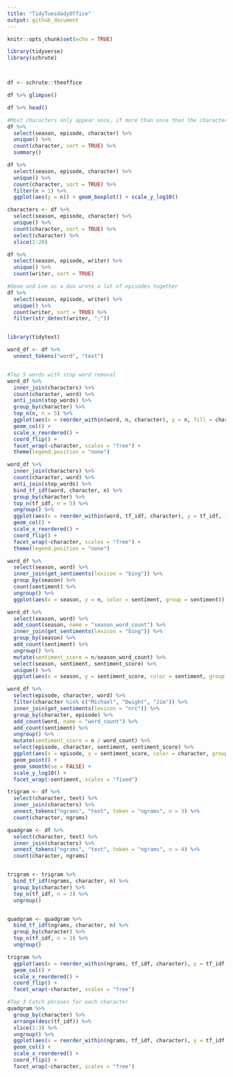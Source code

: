 ```yaml
---
title: "TidyTuesdadyOffice"
output: github_document
---
```


```r
knitr::opts_chunk$set(echo = TRUE)
```


```r
library(tidyverse)
library(schrute)



df <- schrute::theoffice
```



```r
df %>% glimpse()
```

```r
df %>% head()
```




```r
#Most characters only appear once, if more than once than the character is probably a show regular
df %>% 
  select(season, episode, character) %>% 
  unique() %>% 
  count(character, sort = TRUE) %>% 
  summary()
```



```r
df %>% 
  select(season, episode, character) %>% 
  unique() %>% 
  count(character, sort = TRUE) %>% 
  filter(n > 1) %>% 
  ggplot(aes(y = n)) + geom_boxplot() + scale_y_log10()
```





```r


characters <- df %>% 
  select(season, episode, character) %>% 
  unique() %>% 
  count(character, sort = TRUE) %>% 
  select(character) %>% 
  slice(1:20)


```





```r
df %>% 
  select(season, episode, writer) %>% 
  unique() %>% 
  count(writer, sort = TRUE)
```



```r
#Gene and Lee as a duo wrote a lot of episodes together
df %>% 
  select(season, episode, writer) %>% 
  unique() %>% 
  count(writer, sort = TRUE) %>% 
  filter(str_detect(writer, ";"))



```






```r

library(tidytext)

word_df <- df %>% 
  unnest_tokens("word", "text") 


#Top 5 words with stop word removal
word_df %>% 
  inner_join(characters) %>% 
  count(character, word) %>% 
  anti_join(stop_words) %>% 
  group_by(character) %>% 
  top_n(n, n = 5) %>% 
  ggplot(aes(x = reorder_within(word, n, character), y = n, fill = character)) +
  geom_col() + 
  scale_x_reordered() + 
  coord_flip() + 
  facet_wrap(~character, scales = "free") + 
  theme(legend.position = "none")
```



```r
word_df %>% 
  inner_join(characters) %>% 
  count(character, word) %>% 
  anti_join(stop_words) %>% 
  bind_tf_idf(word, character, n) %>% 
  group_by(character) %>% 
  top_n(tf_idf, n = 5) %>% 
  ungroup() %>% 
  ggplot(aes(x = reorder_within(word, tf_idf, character), y = tf_idf, fill = character)) +
  geom_col() + 
  scale_x_reordered() + 
  coord_flip() + 
  facet_wrap(~character, scales = "free") + 
  theme(legend.position = "none")
```



```r
word_df %>% 
  select(season, word) %>% 
  inner_join(get_sentiments(lexicon = "bing")) %>% 
  group_by(season) %>% 
  count(sentiment) %>% 
  ungroup() %>% 
  ggplot(aes(x = season, y = n, color = sentiment, group = sentiment)) + geom_point() + geom_smooth(se = FALSE)
```


```r
word_df %>% 
  select(season, word) %>% 
  add_count(season, name = "season_word_count") %>% 
  inner_join(get_sentiments(lexicon = "bing")) %>% 
  group_by(season) %>% 
  add_count(sentiment) %>% 
  ungroup() %>% 
  mutate(sentiment_score = n/season_word_count) %>% 
  select(season, sentiment, sentiment_score) %>% 
  unique() %>% 
  ggplot(aes(x = season, y = sentiment_score, color = sentiment, group = sentiment)) + geom_point() + geom_smooth(se = FALSE)
```





```r
word_df %>% 
  select(episode, character, word) %>% 
  filter(character %in% c("Michael", "Dwight", "Jim")) %>% 
  inner_join(get_sentiments(lexicon = "nrc")) %>% 
  group_by(character, episode) %>% 
  add_count(word, name = "word_count") %>% 
  add_count(sentiment) %>% 
  ungroup() %>% 
  mutate(sentiment_score = n / word_count) %>% 
  select(episode, character, sentiment, sentiment_score) %>% 
  ggplot(aes(x = episode, y = sentiment_score, color = character, group = interaction(character, sentiment))) +
  geom_point() + 
  geom_smooth(se = FALSE) +
  scale_y_log10() +
  facet_wrap(~sentiment, scales = "fixed")

```






```r
trigram <- df %>% 
  select(character, text) %>% 
  inner_join(characters) %>% 
  unnest_tokens("ngrams", "text", token = "ngrams", n = 3) %>% 
  count(character, ngrams)

quadgram <- df %>% 
  select(character, text) %>% 
  inner_join(characters) %>% 
  unnest_tokens("ngrams", "text", token = "ngrams", n = 4) %>% 
  count(character, ngrams)



```



```r



trigram <- trigram %>% 
  bind_tf_idf(ngrams, character, n) %>% 
  group_by(character) %>% 
  top_n(tf_idf, n = 3) %>% 
  ungroup()


quadgram <- quadgram %>% 
  bind_tf_idf(ngrams, character, n) %>% 
  group_by(character) %>% 
  top_n(tf_idf, n = 3) %>% 
  ungroup()

```







```r
trigram %>%
  ggplot(aes(x = reorder_within(ngrams, tf_idf, character), y = tf_idf, fill = character)) + 
  geom_col() + 
  scale_x_reordered() + 
  coord_flip() + 
  facet_wrap(~character, scales = "free")
```






```r
#Top 3 Catch phrases for each character 
quadgram %>% 
  group_by(character) %>% 
  arrange(desc(tf_idf)) %>% 
  slice(1:3) %>% 
  ungroup() %>%
  ggplot(aes(x = reorder_within(ngrams, tf_idf, character), y = tf_idf, fill = character)) + 
  geom_col() + 
  scale_x_reordered() + 
  coord_flip() + 
  facet_wrap(~character, scales = "free")

```












